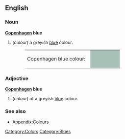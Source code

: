 ==English==

===Noun===
'''[[Copenhagen]] blue'''
#(''colour'') a greyish [[blue]] colour.
#:<table><tr><td>Copenhagen blue colour: &nbsp;</td><td bgcolor="#A8C2B7" width="80">&nbsp; </td></tr></table>

===Adjective===
'''[[Copenhagen]] blue'''
#(''colour'') of a greyish [[blue]] colour.

===See also===
*[[Wiktionary_Appendix:Colours|Appendix:Colours]]

[[Category:Colors]]
[[Category:Blues]]